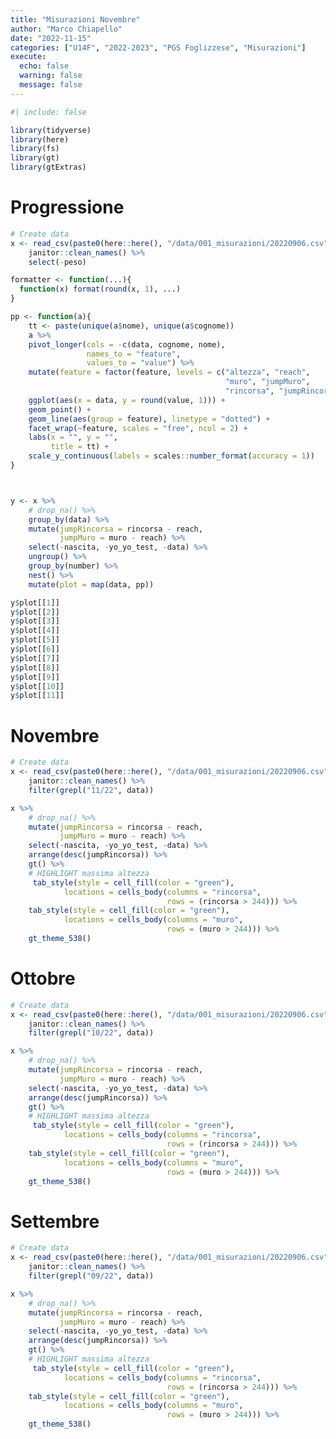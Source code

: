 ```yaml
---
title: "Misurazioni Novembre"
author: "Marco Chiapello"
date: "2022-11-15"
categories: ["U14F", "2022-2023", "PGS Foglizzese", "Misurazioni"]
execute: 
  echo: false
  warning: false
  message: false
---
```



```r
#| include: false

library(tidyverse)
library(here)
library(fs)
library(gt)
library(gtExtras)
```

# Progressione

```r
# Create data
x <- read_csv(paste0(here::here(), "/data/001_misurazioni/20220906.csv")) %>% 
    janitor::clean_names() %>% 
    select(-peso)

formatter <- function(...){
  function(x) format(round(x, 1), ...)
}

pp <- function(a){
    tt <- paste(unique(a$nome), unique(a$cognome))
    a %>% 
    pivot_longer(cols = -c(data, cognome, nome),
                 names_to = "feature",
                 values_to = "value") %>% 
    mutate(feature = factor(feature, levels = c("altezza", "reach",
                                                "muro", "jumpMuro",
                                                "rincorsa", "jumpRincorsa"))) %>% 
    ggplot(aes(x = data, y = round(value, 1))) +
    geom_point() +
    geom_line(aes(group = feature), linetype = "dotted") +
    facet_wrap(~feature, scales = "free", ncol = 2) +
    labs(x = "", y = "",
         title = tt) + 
    scale_y_continuous(labels = scales::number_format(accuracy = 1))
}



y <- x %>% 
    # drop_na() %>% 
    group_by(data) %>% 
    mutate(jumpRincorsa = rincorsa - reach,
           jumpMuro = muro - reach) %>% 
    select(-nascita, -yo_yo_test, -data) %>% 
    ungroup() %>% 
    group_by(number) %>% 
    nest() %>% 
    mutate(plot = map(data, pp)) 

y$plot[[1]]
y$plot[[2]]
y$plot[[3]]
y$plot[[4]]
y$plot[[5]]
y$plot[[6]]
y$plot[[7]]
y$plot[[8]]
y$plot[[9]]
y$plot[[10]]
y$plot[[11]]


```


# Novembre

```r
# Create data
x <- read_csv(paste0(here::here(), "/data/001_misurazioni/20220906.csv")) %>% 
    janitor::clean_names() %>% 
    filter(grepl("11/22", data))

x %>% 
    # drop_na() %>% 
    mutate(jumpRincorsa = rincorsa - reach,
           jumpMuro = muro - reach) %>% 
    select(-nascita, -yo_yo_test, -data) %>% 
    arrange(desc(jumpRincorsa)) %>% 
    gt() %>% 
    # HIGHLIGHT massima altezza 
     tab_style(style = cell_fill(color = "green"),
            locations = cells_body(columns = "rincorsa", 
                                   rows = (rincorsa > 244))) %>% 
    tab_style(style = cell_fill(color = "green"),
            locations = cells_body(columns = "muro", 
                                   rows = (muro > 244))) %>% 
    gt_theme_538()

```


# Ottobre

```r
# Create data
x <- read_csv(paste0(here::here(), "/data/001_misurazioni/20220906.csv")) %>% 
    janitor::clean_names() %>% 
    filter(grepl("10/22", data))

x %>% 
    # drop_na() %>% 
    mutate(jumpRincorsa = rincorsa - reach,
           jumpMuro = muro - reach) %>% 
    select(-nascita, -yo_yo_test, -data) %>% 
    arrange(desc(jumpRincorsa)) %>% 
    gt() %>% 
    # HIGHLIGHT massima altezza 
     tab_style(style = cell_fill(color = "green"),
            locations = cells_body(columns = "rincorsa", 
                                   rows = (rincorsa > 244))) %>% 
    tab_style(style = cell_fill(color = "green"),
            locations = cells_body(columns = "muro", 
                                   rows = (muro > 244))) %>% 
    gt_theme_538()

```


# Settembre

```r
# Create data
x <- read_csv(paste0(here::here(), "/data/001_misurazioni/20220906.csv")) %>% 
    janitor::clean_names() %>% 
    filter(grepl("09/22", data))

x %>% 
    # drop_na() %>% 
    mutate(jumpRincorsa = rincorsa - reach,
           jumpMuro = muro - reach) %>% 
    select(-nascita, -yo_yo_test, -data) %>% 
    arrange(desc(jumpRincorsa)) %>% 
    gt() %>% 
    # HIGHLIGHT massima altezza 
     tab_style(style = cell_fill(color = "green"),
            locations = cells_body(columns = "rincorsa", 
                                   rows = (rincorsa > 244))) %>% 
    tab_style(style = cell_fill(color = "green"),
            locations = cells_body(columns = "muro", 
                                   rows = (muro > 244))) %>% 
    gt_theme_538()

```



